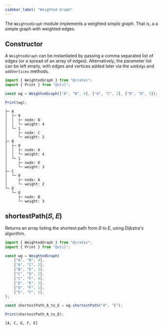 ```yaml
---
sidebar_label: "Weighted Graph"
---
```


The `WeightedGraph` module implements a weighted _simple graph_. That is, a
a simple graph with weighted edges.

## Constructor

A `WeightedGraph` can be instantiated by passing a comma separated list of
edges (or a spread of an array of edges). Alternatively, the parameter list
can be left empty, with edges and vertices added later via the `addEdge`
and `addVertices` methods.

```javascript
import { WeightedGraph } from "@crates";
import { Print } from "@util";

const wg = WeightedGraph(["A", "B", 4], ["A", "C", 2], ["B", "D", 3]);

Print(wg);
```

```terminal
├─ A
│  ├─ 0
│  │  ├─ node: B
│  │  └─ weight: 4
│  └─ 1
│     ├─ node: C
│     └─ weight: 2
├─ B
│  ├─ 0
│  │  ├─ node: A
│  │  └─ weight: 4
│  └─ 1
│     ├─ node: D
│     └─ weight: 3
├─ C
│  └─ 0
│     ├─ node: A
│     └─ weight: 2
└─ D
   └─ 0
      ├─ node: B
      └─ weight: 3
```

## shortestPath(𝑆, 𝐸)

Returns an array listing the shortest path from 𝑆 to 𝐸, using Dijkstra's
algorithm.

```javascript
import { WeightedGraph } from "@crates";
import { Print } from "@util";

const wg = WeightedGraph(
	["A", "B", 4],
	["A", "C", 2],
	["B", "E", 3],
	["C", "D", 2],
	["C", "F", 4],
	["D", "E", 3],
	["D", "F", 1],
	["E", "F", 1],
);

const shortestPath_A_to_E = wg.shortestPath("A", "E");

Print(shortestPath_A_to_E);
```

```terminal
[A, C, D, F, E]
```
